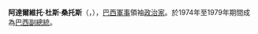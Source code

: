 {{blpunsourced|time=2013-12-06T10:38:00+00:00}}
{{Infobox President
| name=阿達爾維托·杜斯·桑托斯<br />Adalberto Pereira dos Santos
| image= GenAdalberto.jpg
| imagesize     = 218px
| office=巴西副總統
| order=19
| term_start=1974年3月15日 
| term_end=1979年3月15日
| president=[[埃內斯托·蓋澤爾|埃內斯托·蓋澤爾]]
| predecessor=[[奧古斯托·拉德馬克|奧古斯托·拉德馬克]]
| successor=[[奧雷利亞諾·查維斯|奧雷利亞諾·查維斯]]
| birth_date          = {{birth date|1905|4|11|mf=y}}
| birth_place         = 
| death_date          = {{death date and age|1984|4|2|1905|4|11|mf=y}}
| death_place         = 
| nationality         = [[巴西|巴西]]
| spouse              =
| party               = 
| relations           =
| children            =
| residence           = 
| alma_mater          =
| occupation          =
| profession          =
| religion            =
| signature           =
| website             =
| footnotes           =
}}

'''阿達爾維托·杜斯·桑托斯'''（{{lang-pt|Adalberto Pereira dos Santos|link=yes}}，{{bd|1905年|4月11日|1984年|4月2日|catIdx=}}），[[巴西|巴西]][[巴西軍事|軍事]]領袖[[政治家|政治家]]。於1974年至1979年期間成為[[巴西副總統|巴西副總統]]。




{{Politician-stub}}
{{start box}}
{{s-before|[[奧古斯托·拉德馬克|奧古斯托·拉德馬克]]}}
{{s-title|{{link-en|巴西副总统}}|1974年－1979年}}
{{s-after|[[奧雷利亞諾·查維斯|奧雷利亞諾·查維斯]]}}
{{end box}}

{{DEFAULTSORT:Adalberto Pereira Santos}}